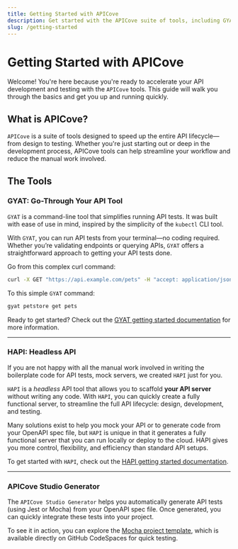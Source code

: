 ```yaml
---
title: Getting Started with APICove
description: Get started with the APICove suite of tools, including GYAT, HAPI, and the APICove Studio Generator.
slug: /getting-started
---
```


# Getting Started with APICove

Welcome! You're here because you're ready to accelerate your API development and testing with the `APICove` tools. This guide will walk you through the basics and get you up and running quickly.

## What is APICove?

`APICove` is a suite of tools designed to speed up the entire API lifecycle—from design to testing. Whether you're just starting out or deep in the development process, APICove tools can help streamline your workflow and reduce the manual work involved.

## The Tools

### GYAT: Go-Through Your API Tool

`GYAT` is a command-line tool that simplifies running API tests. It was built with ease of use in mind, inspired by the simplicity of the `kubectl` CLI tool.

With `GYAT`, you can run API tests from your terminal—no coding required. Whether you’re validating endpoints or querying APIs, `GYAT` offers a straightforward approach to getting your API tests done.

Go from this complex curl command:

```bash
curl -X GET "https://api.example.com/pets" -H "accept: application/json"
```

To this simple `GYAT` command:

```bash
gyat petstore get pets
```

Ready to get started? Check out the [GYAT getting started documentation](/docs/gyat/) for more information.

---

### HAPI: Headless API

If you are not happy with all the manual work involved in writing the boilerplate code for API tests, mock servers, we created `HAPI` just for you.

`HAPI` is a _headless_ API tool that allows you to scaffold **your API server** without writing any code. With `HAPI`, you can quickly create a fully functional server, to streamline the full API lifecycle: design, development, and testing.

Many solutions exist to help you mock your API or to generate code from your OpenAPI spec file, but `HAPI` is unique in that it generates a fully functional server that you can run locally or deploy to the cloud. HAPI gives you more control, flexibility, and efficiency than standard API setups.

To get started with `HAPI`, check out the [HAPI getting started documentation](/docs/hapi/).

---

### APICove Studio Generator

The `APICove Studio Generator` helps you automatically generate API tests (using Jest or Mocha) from your OpenAPI spec file. Once generated, you can quickly integrate these tests into your project.

To see it in action, you can explore the [Mocha project template](https://github.com/la-rebelion/apicove-mocha-ts-project-template), which is available directly on GitHub CodeSpaces for quick testing.
